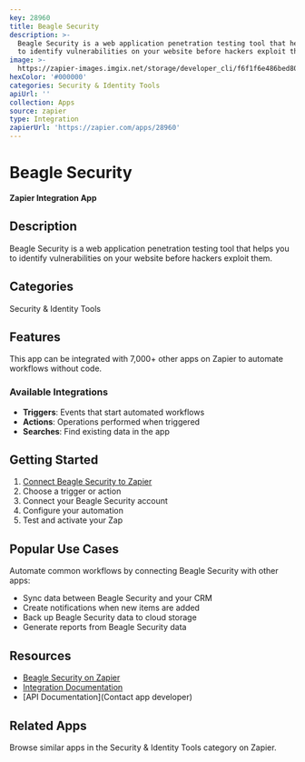 ```yaml
---
key: 28960
title: Beagle Security
description: >-
  Beagle Security is a web application penetration testing tool that helps you
  to identify vulnerabilities on your website before hackers exploit them.
image: >-
  https://zapier-images.imgix.net/storage/developer_cli/f6f1f6e486bed80430e6375511ed79d6.png?auto=format%2Ccompress&ixlib=python-3.0.0&q=50
hexColor: '#000000'
categories: Security & Identity Tools
apiUrl: ''
collection: Apps
source: zapier
type: Integration
zapierUrl: 'https://zapier.com/apps/28960'
---
```

# Beagle Security

**Zapier Integration App**

## Description

Beagle Security is a web application penetration testing tool that helps you to identify vulnerabilities on your website before hackers exploit them.

## Categories

Security & Identity Tools

## Features

This app can be integrated with 7,000+ other apps on Zapier to automate workflows without code.

### Available Integrations

- **Triggers**: Events that start automated workflows
- **Actions**: Operations performed when triggered
- **Searches**: Find existing data in the app

## Getting Started

1. [Connect Beagle Security to Zapier](https://zapier.com/apps/28960)
2. Choose a trigger or action
3. Connect your Beagle Security account
4. Configure your automation
5. Test and activate your Zap

## Popular Use Cases

Automate common workflows by connecting Beagle Security with other apps:

- Sync data between Beagle Security and your CRM
- Create notifications when new items are added
- Back up Beagle Security data to cloud storage
- Generate reports from Beagle Security data

## Resources

- [Beagle Security on Zapier](https://zapier.com/apps/28960)
- [Integration Documentation](https://zapier.com/apps/28960/integrations)
- [API Documentation](Contact app developer)

## Related Apps

Browse similar apps in the Security & Identity Tools category on Zapier.
